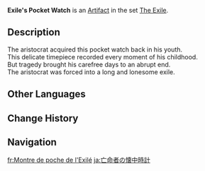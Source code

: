 {{Artifact Infobox
|image = Item Exile's Pocket Watch.png
|set   = The Exile
|piece = Sands of Eon
}}
{{Description|Even after the crystal watch face was shattered and the hands lost, its former owner kept it until the end.}}
'''Exile's Pocket Watch''' is an [[Artifact]] in the set [[The Exile]].

==Description==
The aristocrat acquired this pocket watch back in his youth.<br />This delicate timepiece recorded every moment of his childhood.<br />But tragedy brought his carefree days to an abrupt end.<br />The aristocrat was forced into a long and lonesome exile.

==Other Languages==
{{Other Languages
|en      = Exile's Pocket Watch
|zhs     = 流放者怀表
|zhs_rm  = Liúfàng Zhě Huáibiǎo
|zht     = 流放者懷錶
|zht_rm  = Liúfàng Zhě Huáibiǎo
|zh_tl   = Exile's Pocket Watch
|ja      = 亡命者の懐中時計
|ja_rm   = Boumeisha no Kaichuudokei
|ja_tl   = Exile's Pocket Watch
|ko      = 유배자의 회중시계
|ko_rm   = Yubaeja-ui Hoejungsigye
|ko_tl   = Exile's Pocket Watch
|es      = Reloj de Bolsillo del Exiliado
|es_tl   = Pocket Watch of the Exiled
|fr      = Montre de poche de l'Exilé
|fr_tl   = Pocket Watch of the Exile
|ru      = Карманные часы изгнанника
|ru_tl   = Exile's Pocket Watch
|th      = Exile's Pocket Watch
|vi      = Đồng Hồ Kẻ Lưu Đày
|vi_tl   = 
|de      = Taschenuhr des Verbannten
|de_tl   = Pocket Watch of the Exile
|id      = Exile's Pocket Watch
|pt      = Relógio de Bolso do Exilado
|pt_tl   = 
|tr      = Sürgünün Cep Saati
|tr_tl   = 
|it      = Orologio dell'esule
|it_tl   = 
}}

==Change History==
{{Change History|1.0}}

==Navigation==
{{Artifact Set Navbox|The Exile}}

[[fr:Montre de poche de l'Exilé]]
[[ja:亡命者の懐中時計]]